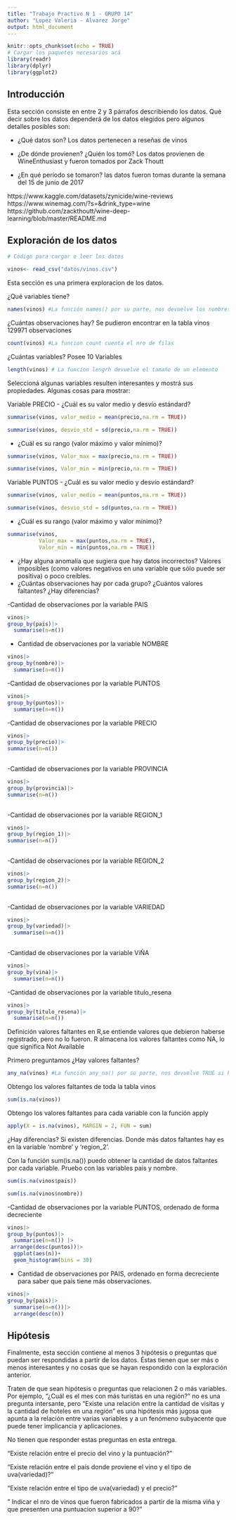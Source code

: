```yaml
---
title: "Trabajo Practivo N 1 - GRUPO 14"
author: "Lopez Valeria - Alvarez Jorge"
output: html_document
---
```



```r
knitr::opts_chunk$set(echo = TRUE)
# Cargar los paquetes necesarios acá
library(readr)
library(dplyr)
library(ggplot2)
```


## Introducción


Esta sección consiste en entre 2 y 3 párrafos describiendo los datos.
Qué decir sobre los datos dependerá de los datos elegidos pero algunos detalles posibles son:

-   ¿Qué datos son? 
Los datos pertenecen a reseñas de vinos

-   ¿De dónde provienen? ¿Quién los tomó?
Los datos provienen de WineEnthusiast y fueron tomados por Zack Thoutt 
-   ¿En qué período se tomaron?
las datos fueron tomas durante la semana del 15 de junio de 2017

https://www.kaggle.com/datasets/zynicide/wine-reviews
https://www.winemag.com/?s=&drink_type=wine
https://github.com/zackthoutt/wine-deep-learning/blob/master/README.md



## Exploración de los datos
```r
# Código para cargar o leer los datos

vinos<- read_csv("datos/vinos.csv")
```

Esta sección es una primera exploracion de los datos.

¿Qué variables tiene?

```r
names(vinos) #La función names() por su parte, nos devuelve los nombres de las variables
```


¿Cuántas observaciones hay?
Se pudieron encontrar en la tabla vinos 129971 observaciones

```r
count(vinos) #La funcion count cuenta el nro de filas
```



¿Cuántas variables? Posee 10 Variables 

```r
length(vinos) # La funcion lengrh devuelve el tamaño de un elemento
```




Seleccioná algunas variables resulten interesantes y mostrá sus propiedades.
Algunas cosas para mostrar:


Variable PRECIO
-   ¿Cuál es su valor medio y desvío estándard?


```r
summarise(vinos, valor_medio = mean(precio,na.rm = TRUE))

```

```r
summarise(vinos, desvio_std = sd(precio,na.rm = TRUE))
```


-   ¿Cuál es su rango (valor máximo y valor mínimo)?


```r
summarise(vinos, Valor_max = max(precio,na.rm = TRUE))
```


```r
summarise(vinos, Valor_min = min(precio,na.rm = TRUE))
```


Variable PUNTOS
-   ¿Cuál es su valor medio y desvío estándard?


```r
summarise(vinos, valor_medio = mean(puntos,na.rm = TRUE))

```


```r
summarise(vinos, desvio_std = sd(puntos,na.rm = TRUE))
```


-   ¿Cuál es su rango (valor máximo y valor mínimo)?


```r
summarise(vinos, 
          Valor_max = max(puntos,na.rm = TRUE),
          Valor_min = min(puntos,na.rm = TRUE))
```

-   ¿Hay alguna anomalía que sugiera que hay datos incorrectos? Valores imposibles (como valores negativos en una variable que sólo puede ser positiva) o poco creíbles.
-   ¿Cuántas observaciones hay por cada grupo? ¿Cuántos valores faltantes? ¿Hay diferencias?

-Cantidad de observaciones por la variable PAIS

```r
vinos|>
group_by(pais)|>
  summarise(n=n())
```

- Cantidad de observaciones por la variable NOMBRE
```r
vinos|>
group_by(nombre)|>
  summarise(n=n())
```

-Cantidad de observaciones por la variable PUNTOS

```r
vinos|>
group_by(puntos)|>
  summarise(n=n())

```

-Cantidad de observaciones por la variable PRECIO

```r
vinos|>
group_by(precio)|>
summarise(n=n())
  
```

-Cantidad de observaciones por la variable PROVINCIA

```r
vinos|>
group_by(provincia)|>
summarise(n=n())
  
```

-Cantidad de observaciones por la variable REGION_1

```r
vinos|>
group_by(region_1)|>
summarise(n=n())
  
```


-Cantidad de observaciones por la variable REGION_2

```r
vinos|>
group_by(region_2)|>
summarise(n=n())
  
```

-Cantidad de observaciones por la variable VARIEDAD

```r
vinos|>
group_by(variedad)|>
  summarise(n=n())
  
```

-Cantidad de observaciones por la variable ViÑA
```r
vinos|>
group_by(vina)|>
  summarise(n=n())
```


-Cantidad de observaciones por la variable titulo_resena
```r
vinos|>
group_by(titulo_resena)|>
  summarise(n=n())
```

Definición valores faltantes en R,se entiende valores que debieron haberse registrado, pero no lo fueron. R almacena los valores faltantes como NA, lo que significa Not Available

Primero preguntamos ¿Hay valores faltantes?

```r
any_na(vinos) #La función any_na() por su parte, nos devuelve TRUE si hay valores faltantes
```
Obtengo los valores faltantes de toda la tabla vinos

```r
sum(is.na(vinos))

```

Obtengo los valores faltantes para cada variable con la función apply

```r
apply(X = is.na(vinos), MARGIN = 2, FUN = sum)
```


¿Hay diferencias? Si existen diferencias. Donde más datos faltantes hay es en la variable 'nombre' y 'region_2'.


Con la función sum(is.na()) puedo obtener la cantidad de datos faltantes por cada variable. Pruebo con las variables pais y nombre.

```r
sum(is.na(vinos$pais))
```
```r
sum(is.na(vinos$nombre))

```

-Cantidad de observaciones por la variable PUNTOS, ordenado de forma decreciente


```r
vinos|>
group_by(puntos)|>
  summarise(n=n()) |>
 arrange(desc(puntos))|>
  ggplot(aes(n))+
  geom_histogram(bins = 30)


```
- Cantidad de observaciones por PAIS, ordenado en forma decreciente para saber que país tiene más observaciones.

```r
vinos|>
group_by(pais)|>
  summarise(n=n())|>
  arrange(desc(n))
```

## Hipótesis

Finalmente, esta sección contiene al menos 3 hipótesis o preguntas que puedan ser respondidas a partir de los datos. Éstas tienen que ser más o menos interesantes y no cosas que se hayan respondido con la exploración anterior.

Traten de que sean hipótesis o preguntas que relacionen 2 o más variables. Por ejemplo, "¿Cuál es el mes con más turistas en una región?" no es una pregunta intersante, pero "Existe una relación entre la cantidad de visitas y la cantidad de hoteles en una región" es una hipótesis más jugosa que apunta a la relación entre varias variables y a un fenómeno subyacente que puede tener implicancia y aplicaciones.

No tienen que responder estas preguntas en esta entrega.


"Existe relación entre el precio del vino y la puntuación?"

"Existe relación entre el país donde proviene el vino y el tipo de uva(variedad)?"

"Existe relación entre el tipo de uva(variedad) y el precio?"

" Indicar el nro de vinos que fueron fabricados a partir de la misma viña y que 
presenten una puntuacion superior a 90?"

